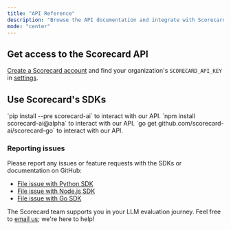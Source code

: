 ```yaml
---
title: "API Reference"
description: "Browse the API documentation and integrate with Scorecard's API endpoints."
mode: "center"
---
```


## Get access to the Scorecard API

[Create a Scorecard account](https://accounts.scorecard.io/sign-up?redirect_url=https%3A%2F%2Fapp.scorecard.io%2F) and find your organization's `SCORECARD_API_KEY` in [settings](https://app.scorecard.io/settings).

## Use Scorecard's SDKs

<CardGroup cols={3}>
  <Card title="Python SDK" icon="python" href="https://github.com/scorecard-ai/scorecard-python">
    `pip install --pre scorecard-ai` to interact with our API.
  </Card>

  <Card title="Node.js SDK" icon="node-js" href="https://github.com/scorecard-ai/scorecard-node">
    `npm install scorecard-ai@alpha` to interact with our API.
  </Card>

  <Card title="Go SDK" icon="golang" href="https://github.com/scorecard-ai/scorecard-go">
    `go get github.com/scorecard-ai/scorecard-go` to interact with our API.
  </Card>
</CardGroup>

### Reporting issues

Please report any issues or feature requests with the SDKs or documentation on GitHub:

* [File issue with Python SDK](https://github.com/scorecard-ai/scorecard-python/issues)
* [File issue with Node.js SDK](https://github.com/scorecard-ai/scorecard-node/issues)
* [File issue with Go SDK](https://github.com/scorecard-ai/scorecard-go/issues)

The Scorecard team supports you in your LLM evaluation journey. Feel free to [email us](mailto:team@scorecard.io); we're here to help!
